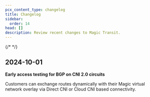 ```yaml
---
pcx_content_type: changelog
title: Changelog
sidebar:
  order: 14
head: []
description: Review recent changes to Magic Transit.
---
```



{/* <!-- Actual content lives in /src/content/changelog/magic-transit/. Update the file there for new entries to appear here. For more details, refer to https://developers.cloudflare.com/style-guide/documentation-content-strategy/content-types/changelog/#yaml-file --> */}

<ProductChangelog product="magic-transit" hideEntry="2024-06-16-cloudflare-one"/>

## 2024-10-01

**Early access testing for BGP on CNI 2.0 circuits**

Customers can exchange routes dynamically with their Magic virtual network overlay via Direct CNI or Cloud CNI based connectivity.
